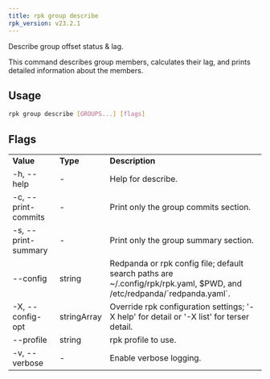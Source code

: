 ```yaml
---
title: rpk group describe
rpk_version: v23.2.1
---
```


Describe group offset status & lag.

This command describes group members, calculates their lag, and prints detailed
information about the members.

## Usage

```bash
rpk group describe [GROUPS...] [flags]
```

## Flags

<table>
  <tbody>
    <tr>
      <td>
        <strong>Value</strong>
      </td>
      <td>
        <strong>Type</strong>
      </td>
      <td>
        <strong>Description</strong>
      </td>
    </tr>
    <tr>
      <td>-h, --help</td>
      <td>-</td>
      <td>Help for describe.</td>
    </tr>
    <tr>
      <td>-c, --print-commits</td>
      <td>-</td>
      <td>Print only the group commits section.</td>
    </tr>
    <tr>
      <td>-s, --print-summary</td>
      <td>-</td>
      <td>Print only the group summary section.</td>
    </tr>
    <tr>
      <td>--config</td>
      <td>string</td>
      <td>
        Redpanda or rpk config file; default search paths are
        ~/.config/rpk/rpk.yaml, $PWD, and /etc/redpanda/`redpanda.yaml`.
      </td>
    </tr>
    <tr>
      <td>-X, --config-opt</td>
      <td>stringArray</td>
      <td>
        Override rpk configuration settings; '-X help' for detail or '-X list'
        for terser detail.
      </td>
    </tr>
    <tr>
      <td>--profile</td>
      <td>string</td>
      <td>rpk profile to use.</td>
    </tr>
    <tr>
      <td>-v, --verbose</td>
      <td>-</td>
      <td>Enable verbose logging.</td>
    </tr>
  </tbody>
</table>
